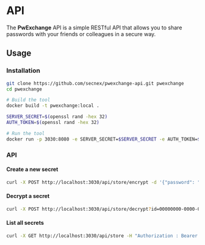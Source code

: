 # API

The **PwExchange** API is a simple RESTful API that allows you to share passwords with your friends or colleagues in a secure way. 

## Usage

### Installation

```bash
git clone https://github.com/secnex/pwexchange-api.git pwexchange
cd pwexchange

# Build the tool
docker build -t pwexchange:local .

SERVER_SECRET=$(openssl rand -hex 32)
AUTH_TOKEN=$(openssl rand -hex 32)

# Run the tool
docker run -p 3030:8080 -e SERVER_SECRET=$SERVER_SECRET -e AUTH_TOKEN=$AUTH_TOKEN pwexchange:local
```

### API

#### Create a new secret

```bash
curl -X POST http://localhost:3030/api/store/encrypt -d '{"password": "my-secret"}' -H "Authorization : Bearer $AUTH_TOKEN"
```

#### Decrypt a secret

```bash
curl -X POST http://localhost:3030/api/store/decrypt?id=00000000-0000-0000-0000-000000000000 -d '{"secret": "encryption-key"}' -H "Authorization : Bearer $AUTH_TOKEN"
```

#### List all secrets

```bash
curl -X GET http://localhost:3030/api/store -H "Authorization : Bearer $AUTH_TOKEN"
```